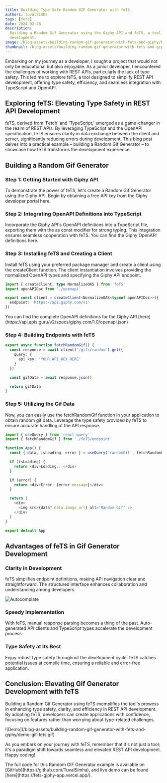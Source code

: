 ```yaml
---
title: Building Type-Safe Random GIF Generator with feTS
authors: tuvalSimha
tags: [fets]
date: 2024-02-28
description:
  Building a Random Gif Generator using the Giphy API and feTS, a tool designed to simplify REST API
  development.
image: /blog-assets/building-random-gif-generator-with-fets-and-giphy/banner.png
thumbnail: /blog-assets/building-random-gif-generator-with-fets-and-giphy/banner.png
---
```



Embarking on my journey as a developer, I sought a project that would not only be educational but
also enjoyable. As a junior developer, I encountered the challenges of working with REST APIs,
particularly the lack of type safety. This led me to explore feTS, a tool designed to simplify REST
API development, offering type safety, efficiency, and seamless integration with TypeScript and
OpenAPI.

## Exploring feTS: Elevating Type Safety in REST API Development

feTS, derived from 'Fetch' and 'TypeScript,' emerged as a game-changer in the realm of REST APIs. By
leveraging TypeScript and the OpenAPI specification, feTS ensures clarity in data exchange between
the client and server, significantly reducing errors during development. This blog post delves into
a practical example – building a Random Gif Generator – to showcase how feTS transforms the
development experience.

## Building a Random Gif Generator

### Step 1: Getting Started with Giphy API

To demonstrate the power of feTS, let's create a Random Gif Generator using the Giphy API. Begin by
obtaining a free API key from the Giphy developer portal here.

### Step 2: Integrating OpenAPI Definitions into TypeScript

Incorporate the Giphy API's OpenAPI definitions into a TypeScript file, exporting them with the as
const modifier for strong typing. This integration ensures seamless cooperation with feTS. You can
find the Giphy OpenAPI definitions here.

### Step 3: Installing feTS and Creating a Client

Install feTS using your preferred package manager and create a client using the createClient
function. The client instantiation involves providing the normalized OpenAPI types and specifying
the Giphy API endpoint.

```typescript
import { createClient, type NormalizeOAS } from 'feTS'
import openAPIDoc from './openapi'

export const client = createClient<NormalizeOAS<typeof openAPIDoc>>({
  endpoint: 'https://api.giphy.com/v1'
})
```

<Callout type="info" emoji="📦">
  You can find the complete OpenAPI definitions for the Giphy API
  [here](https://api.apis.guru/v2/specs/giphy.com/1.0/openapi.json)
</Callout>

### Step 4: Building Endpoints with feTS

```typescript
export async function fetchRandomGif() {
  const response = await client['/gifs/random'].get({
    query: {
      api_key: 'YOUR_API_KEY_HERE'
    }
  })

  const gifData = await response.json()

  return gifData
}
```

### Step 5: Utilizing the Gif Data

Now, you can easily use the fetchRandomGif function in your application to obtain random gif data.
Leverage the type safety provided by feTS to ensure accurate handling of the API response.

```typescript
import { useQuery } from 'react-query'
import { fetchRandomGif } from './feTS/endpoint'

function App() {
  const { data, isLoading, error } = useQuery('randomGif', fetchRandomGif)

  if (isLoading) {
    return <div>Loading...</div>
  }

  if (error) {
    return <div>Error: {error.message}</div>
  }

  return (
    <div>
      <img src={data?.data.image_url} alt="Random Gif" />
    </div>
  )
}

export default App
```

## Advantages of feTS in Gif Generator Development

### Clarity in Development

feTS simplifies endpoint definitions, making API navigation clear and straightforward. The
structured interface enhances collaboration and understanding among developers.

![Autocomplate](/blog-assets/building-random-gif-generator-with-fets-and-giphy/auto.png)

### Speedy Implementation

With feTS, manual response parsing becomes a thing of the past. Auto-generated API clients and
TypeScript types accelerate the development process.

### Type Safety at Its Best

Enjoy robust type safety throughout the development cycle. feTS catches potential issues at compile
time, ensuring a reliable and error-free application.

## Conclusion: Elevating Gif Generator Development with feTS

Building a Random Gif Generator using feTS exemplifies the tool's prowess in enhancing type safety,
clarity, and efficiency in REST API development. By adopting feTS, developers can create
applications with confidence, focusing on features rather than worrying about type-related
challenges.

<div className="flex w-full flex-row justify-center">
  ![Demo](/blog-assets/building-random-gif-generator-with-fets-and-giphy/demo-gif-fets.gif)
</div>

As you embark on your journey with feTS, remember that it's not just a tool; it's a paradigm shift
towards seamless and elevated REST API development. Happy coding!

<Callout type="info" emoji="🚀">
  The full code for this Random GIF Generator example is available on
  [GitHub](https://github.com/TuvalSimha), and live demo can be found
  [here](https://fets-giphy-app.vercel.app/).
</Callout>
